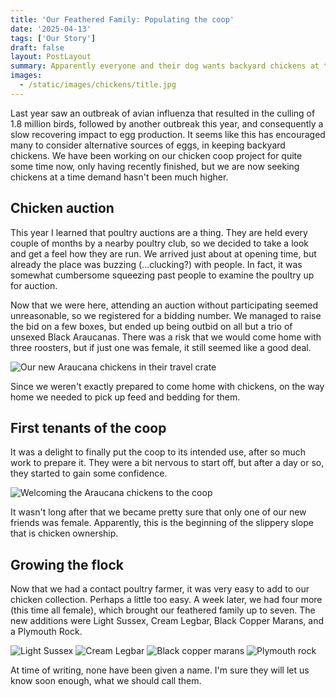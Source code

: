 ```yaml
---
title: 'Our Feathered Family: Populating the coop'
date: '2025-04-13'
tags: ['Our Story']
draft: false
layout: PostLayout
summary: Apparently everyone and their dog wants backyard chickens at the minute, but our chicken adoption has been a long while in the making. The heightened demand does add some complexity to our mission to populate our recently finished coop, but we are not to be discouraged.
images:
  - /static/images/chickens/title.jpg
---
```


Last year saw an outbreak of avian influenza that resulted in the culling of 1.8 million birds, followed by another outbreak this year, and consequently a slow recovering impact to egg production. It seems like this has encouraged many to consider alternative sources of eggs, in keeping backyard chickens. We have been working on our chicken coop project for quite some time now, only having recently finished, but we are now seeking chickens at a time demand hasn't been much higher.

## Chicken auction

This year I learned that poultry auctions are a thing. They are held every couple of months by a nearby poultry club, so we decided to take a look and get a feel how they are run. We arrived just about at opening time, but already the place was buzzing (...clucking?) with people. In fact, it was somewhat cumbersome squeezing past people to examine the poultry up for auction. 

Now that we were here, attending an auction without participating seemed unreasonable, so we registered for a bidding number. We managed to raise the bid on a few boxes, but ended up being outbid on all but a trio of unsexed Black Araucanas. There was a risk that we would come home with three roosters, but if just one was female, it still seemed like a good deal. 

![Our new Araucana chickens in their travel crate](/static/images/chickens/crate.jpg)

Since we weren't exactly prepared to come home with chickens, on the way home we needed to pick up feed and bedding for them.

## First tenants of the coop

It was a delight to finally put the coop to its intended use, after so much work to prepare it. They were a bit nervous to start off, but after a day or so, they started to gain some confidence. 

![Welcoming the Araucana chickens to the coop](/static/images/chickens/araucanas.jpg)

It wasn't long after that we became pretty sure that only one of our new friends was female. Apparently, this is the beginning of the slippery slope that is chicken ownership.

## Growing the flock

Now that we had a contact poultry farmer, it was very easy to add to our chicken collection. Perhaps a little too easy. A week later, we had four more (this time all female), which brought our feathered family up to seven. The new additions were Light Sussex, Cream Legbar, Black Copper Marans, and a Plymouth Rock.

<div className="grid grid-cols-2 md:grid-cols-2 gap-2">
        <Image alt="Light Sussex" className="h-auto max-w-full rounded-lg mt-0 mb-0" src="/static/images/chickens/sussex.jpg" width={762} height={507} />
        <Image alt="Cream Legbar" className="h-auto max-w-full rounded-lg mt-0 mb-0" src="/static/images/chickens/legbar.jpg" width={762} height={507} />
        <Image alt="Black copper marans" className="h-auto max-w-full rounded-lg mt-0 mb-0" src="/static/images/chickens/marans.jpg" width={762} height={507} />
        <Image alt="Plymouth rock" className="h-auto max-w-full rounded-lg mt-0 mb-0" src="/static/images/chickens/plymouth-rock.jpg" width={762} height={507} />
</div>

At time of writing, none have been given a name. I'm sure they will let us know soon enough, what we should call them. 